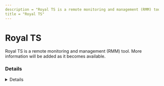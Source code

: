 ---
description = "Royal TS is a remote monitoring and management (RMM) tool. More information will be added as it becomes available."
title = "Royal TS"
---



# Royal TS

Royal TS is a remote monitoring and management (RMM) tool. More information will be added as it becomes available.

### Details
<Details author={""}
         category={""}
         created={""}
         website={""}
         lastModified={""}
         privileges={""}
         free={ false }
         verification={ false }
/>

#### Installation Paths
<Card code={ ["royalts.exe"] }/>





### Forensic Artifacts




#### Network Artifacts
<EuiSpacer size="xl"/>
<NetworkArtifactsTable data={ [{"Description": "Known remote domains", "Domains": ["royalapps.com"], "Ports": []}] }/>




### Detections
- Detects potential network activity of Royal TS RMM tool
  - [Sigma Rule](https://github.com/magicsword-io/LOLRMM/blob/main/detections/sigma/royal_ts_network_sigma.yml)
- Detects potential processes activity of Royal TS RMM tool
  - [Sigma Rule](https://github.com/magicsword-io/LOLRMM/blob/main/detections/sigma/royal_ts_processes_sigma.yml)


